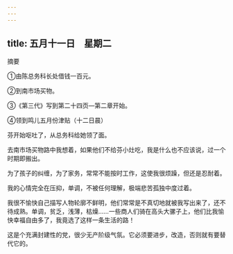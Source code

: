 ```yaml
---
---
---
```

title: 五月十一日　星期二
---




摘要

①由陈总务科长处借钱一百元。

②到南市场买物。

③《第三代》写到第二十四页―第二章开始。

④领到鸣儿五月份津贴（十二日晨）

芬开始呕吐了，从总务科给她领了面。

去南市场买物路中我想着，如果他们不给芬小灶吃，我是什么也不应该说，过一个时期即搬出。

为了孩子的纠缠，为了家务，常常不能按时工作，这使我很烦躁，但还是忍耐着。

我的心情完全在压抑，单调，不被任何理解，极端悲苦孤独中度过着。

我很不愉快自己描写人物轮廓不鲜明，他们常常是不真切地就被我写出来了，还不待成熟。单调，贫乏，浅薄，枯燥……一些商人们骑在高头大骡子上，他们比我愉快幸福自由多了，我竟选了这样一条生活的路！

这是个充满封建性的党，很少无产阶级气氛。它必须要进步，改造，否则就有要替代它的。